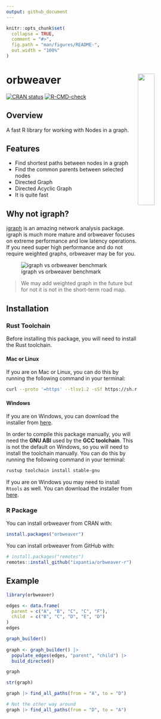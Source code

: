 ```yaml
---
output: github_document
---
```


<!-- README.md is generated from README.Rmd. Please edit that file -->

```r
knitr::opts_chunk$set(
  collapse = TRUE,
  comment = "#>",
  fig.path = "man/figures/README-",
  out.width = "100%"
)
```

# orbweaver <a><img src="https://storage.googleapis.com/ix-paquetes-internos/logo-orbweaver.png" align="right" width="30%"></a>

<!-- badges: start -->
[![CRAN status](https://www.r-pkg.org/badges/version/orbweaver)](https://cran.r-project.org/package=orbweaver)
[![R-CMD-check](https://github.com/ixpantia/orbweaver/actions/workflows/check-full.yaml/badge.svg)](https://github.com/ixpantia/orbweaver/actions/workflows/check-full.yaml)
<!-- badges: end -->

## Overview

A fast R library for working with Nodes in a graph.

## Features

 - Find shortest paths between nodes in a graph
 - Find the common parents between selected nodes
 - Directed Graph
 - Directed Acyclic Graph
 - It is quite fast

## Why not igraph?

[igraph](https://igraph.org/) is an amazing network analysis package.
igraph is much more mature and orbweaver focuses on extreme performance
and low latency operations. If you need super high performance
and do not require weighted graphs, orbweaver may be for you.

![igraph vs orbweaver benchmark](man/figures/benchmark.png)

> We may add weighted graph in the future but for not
> it is not in the short-term road map.

## Installation

### Rust Toolchain

Before installing this package, you will need to install the
Rust toolchain. 

#### Mac or Linux

If you are on Mac or Linux, you can do this
by running the following command in your terminal:

```bash
curl --proto '=https' --tlsv1.2 -sSf https://sh.rustup.rs | sh
```

#### Windows

If you are on Windows, you can download the installer from
[here](https://www.rust-lang.org/tools/install).

In order to compile this package manually, you will need the
**GNU ABI** used by the **GCC toolchain**. This is not the
default on Windows, so you will need to install the
toolchain manually. You can do this by running the following
command in your terminal:

```bash
rustup toolchain install stable-gnu
```

If you are on Windows you may need to install `Rtools` as
well. You can download the installer from
[here](https://cran.r-project.org/bin/windows/Rtools/).

### R Package

You can install orbweaver from CRAN with:

```R
install.packages("orbweaver")
```

You can install orbweaver from GitHub with:

```R
# install.packages("remotes")
remotes::install_github("ixpantia/orbweaver-r")
```

## Example

```r
library(orbweaver)

edges <- data.frame(
  parent = c("A", "B", "C", "C", "F"),
  child  = c("B", "C", "D", "E", "D")
)
edges

graph_builder()
  
graph <- graph_builder() |>
  populate_edges(edges, "parent", "child") |>
  build_directed()

graph

str(graph)

graph |> find_all_paths(from = "A", to = "D")

# Not the other way around
graph |> find_all_paths(from = "D", to = "A")
```


